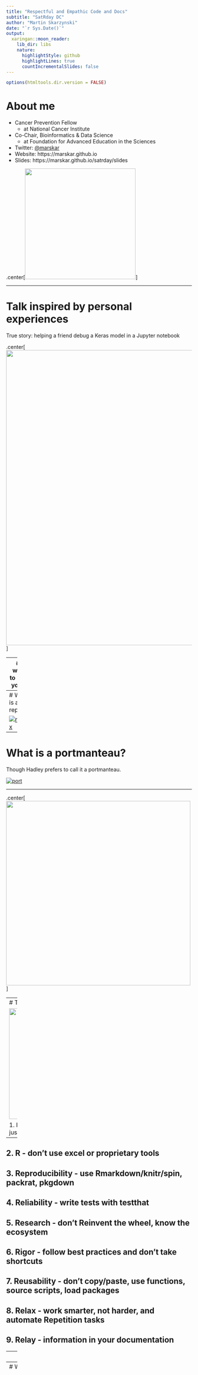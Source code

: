 ```yaml
---
title: "Respectful and Empathic Code and Docs"
subtitle: "SatRday DC"
author: "Martin Skarzynski"
date: "`r Sys.Date()`"
output:
  xaringan::moon_reader:
    lib_dir: libs
    nature:
      highlightStyle: github
      highlightLines: true
      countIncrementalSlides: false
---
```


```r
options(htmltools.dir.version = FALSE)
```

# About me

- Cancer Prevention Fellow 
  - at National Cancer Institute
- Co-Chair, Bioinformatics & Data Science
  - at Foundation for Advanced Education in the Sciences
- Twitter: [@marskar](https://twitter.com/marskar)
- Website: https://marskar.github.io
- Slides: https://marskar.github.io/satrday/slides

.center[<img src='https://pbs.twimg.com/profile_images/1031975007214346245/vp0tsDy5_400x400.jpg' width='300px'></img>]

---

# Talk inspired by personal experiences

True story: helping a friend debug a Keras model in a Jupyter notebook

.center[<img src='nb720.gif' width='800px'></img>]


---
# I want to help you...

but you're not making it easy.

Unleash the Jerry Maguire GIF! (Popularized by Jennifer Bryan)
- [RStudio webinar](https://resources.rstudio.com/webinars/help-me-help-you-creating-reproducible-examples-jenny-bryan)
-  [rOpenSci Community Call 2017](https://speakerdeck.com/jennybc/reprex-help-me-help-you)
- [reprex package docs](https://reprex.tidyverse.org/)

![Jerry Maguire GIF](https://media.giphy.com/media/uRb2p09vY8lEs/giphy.gif) 


---
# What is a reprex?

[![reprex](reprex.png)](https://twitter.com/romain_francois/status/530011023743655936)


---
# What is a portmanteau?

Though Hadley prefers to call it a portmanteau.

[![port](port.png)](https://twitter.com/hadleywickham/status/530168226684993537)

---


.center[<a href="https://twitter.com/DynamicWebPaige/status/1071072962634280960"><img src='punny.png' width='500px'></img></a>]

---
# The 9 Rs of Really Rocking R projects

<a href="https://commons.wikimedia.org/wiki/File:R_logo.svg#/media/File:R_logo.svg"><img src="https://upload.wikimedia.org/wikipedia/commons/thumb/1/1b/R_logo.svg/1200px-R_logo.svg.png" width="300px"></a>

1. Reprexes - in documentation, not just for solving problems!
--

2. R - don't use excel or proprietary tools
--

3. Reproducibility - use Rmarkdown/knitr/spin, packrat, pkgdown
--

4. Reliability - write tests with testthat
--

5. Research - don't Reinvent the wheel, know the ecosystem
--

6. Rigor - follow best practices and don't take shortcuts
--

7. Reusability - don't copy/paste, use functions, source scripts, load packages
--

8. Relax - work smarter, not harder, and automate Repetition tasks
--

9. Relay - information in your documentation
--

---
# Minimal packages

.center[<a href="https://twitter.com/WeAreRLadies/status/1067861737137823744"><img src='minimal_pkg.png' width='500px'></img></a>]
by [Charlotte Wickham aka CVWickham](https://twitter.com/CVWickham)

---
# Write a package from scratch
by [Hilary Parker aka hspter](https://twitter.com/hspter)

.center[<a href="https://hilaryparker.com/2014/04/29/writing-an-r-package-from-scratch/"><img src='scratch.png' width='800px'></img></a>]

---
# Tools 1: `usethis`

.center[<a href="https://usethis.r-lib.org/"><img src='usethis.png' width='800px'></img></a>]

---
# Tools 2: `testthat`

.center[<a href="https://github.com/r-lib/testthat#testthat-"><img src='testthat.png' width='800px'></img></a>]

---
# Tools 3: `roxygen2` & `devtools`

.center[<a href="https://rawgit.com/rstudio/cheatsheets/master/package-development.pdf"><img src='devtools.png' width='800px'></img></a>]

---
# Minimal package demo

.center[<a href="https://github.com/marskar/respect"><img src='demo.png' width='800px'></img></a>]

---
# Minimal package [gist](https://gist.github.com/marskar/ce0e2277733313afb1cc8ccfccab2bb2) 1

```r
#' ---
#' title: "How to set up a project - R script"
#' author: "Martin Skarzynki"
#' date: "`r Sys.Date()`"
#' output:
#'  html_document:
#'    keep_md: true
#' ---
#'
#' # Step 1: Create a package/project
#'
#' ### Install `usethis` if not already installed
if (!require(usethis)) install.packages('usethis')
#'
#' ### Create a new package called `respect`
#'
usethis::create_package('respect')
#'
#' New project will open, copy this script there
```

---
# Minimal package [gist](https://gist.github.com/marskar/ce0e2277733313afb1cc8ccfccab2bb2) 2

```r
#' # Step 2: Set up version control and GitHub
#'
#' ### Set up git
usethis::use_git()
#'
#' Git pane in RStudio is available after a restart
#'
#' Pull and Push are unavailable for now
#'
#' ### Set up git user.name and user.email
#'
usethis::use_git_config(user.name = "Martin Skarzynski", user.email = "myemail@example.com")
usethis::use_git_config()
#' ### Get a GitHub Personal Access Token (PAT)
usethis::browse_github_pat()
#' ### Add the PAT to .Renviron,
#'
#' e.g. GITHUB_PAT=8c70fd8419398999c9ac5bacf3192882193cadf2
#'
usethis::edit_r_environ()
```

---
# Minimal package [gist](https://gist.github.com/marskar/ce0e2277733313afb1cc8ccfccab2bb2) 3

```r
#' ### View DESCRIPTION defaults
usethis::use_description_defaults()
#' ### Edit DESCRIPTION title, name, and description
usethis::use_description(
  fields = list(Title = "Code and Docs that Respect People",
                `Authors@R` = 'person("Martin", "Skarzynski", email = "myemail@example.com", role = c("aut", "cre"))',
                Description = 'This R Package demonstrates examples of best practices. It can save time and make life easier for you, future you, and others.',
                Suggests = 'usethis, testthat, knitr, rmarkdown, devtools'
))
3
#' ### Add a license, e.g. MIT
usethis::use_mit_license(name = 'Martin Skarzynski')
#' ### Connect to github
usethis::use_github(protocol = 'https')
#' Check github to see your DESCRIPTION there
#'
#' ### Add a readme
usethis::use_readme_md()
```

---
# Minimal package [gist](https://gist.github.com/marskar/ce0e2277733313afb1cc8ccfccab2bb2) 4

```r
#' # Step 3: write r code or move exist scripts to r folder
#'
#' ### create an r script in the r/ folder
usethis::use_r('respect')
#'
#' ### use rstudio shortcut to add roxygen skeleton
#' - windows/linux: ctrl+shift+alt+r
#' - mac: cmd+shift+alt+r
#' - [all shortcuts](https://support.rstudio.com/hc/en-us/articles/200711853-keyboard-shortcuts)
#' fill in @param, @return, and add at least one example under @examples
#'
#' # Step 4: document functions with roxygen2 or devtools
#'
#' ### install `devtools` if not already installed
if (!require(devtools)) install.packages('devtools')
#' ### update namespace and create a `man` directory with an `.rd` file for each function
devtools::document()
```

---
# Minimal package [gist](https://gist.github.com/marskar/ce0e2277733313afb1cc8ccfccab2bb2) 5

```r
#' # Step 5: Create unit tests to make sure your code works
#' ### Install `testhat` if not already installed
if (!require(testthat)) install.packages('testthat')
#' ### Create `testhat` infrastructure
usethis::use_testthat()
#' ### Create a `testhat` unit test
usethis::use_test('respect')
#' ### Run the test suite (ok, it's just one test)
devtools::test()
#'
#' # Step 6: Check if package is ready to share
devtools::check()
```

---
# Minimal package [gist](https://gist.github.com/marskar/ce0e2277733313afb1cc8ccfccab2bb2) 6


If your packages passes the check,
just commit and push to github. 

Finally, install and test your package.

```r
#' ### Test that the package is installable
devtools::install_github('marskar/respect')
library(respect)
#' ### Test that the package works as expected
respect::respect('you')
```

Congratulations! You did it!

---

background-image: url("pkg_dev.png")
background-position: center
background-size: contain

#  usethis, testthat, roxygen2 & devtools!



---
# Thanks for listening!


Let's 
- show that we care
- leverage the tools awesome people have made
- work and learn out in the open together!

Happy to take questions afterwards! Or just tweet at me!
[![marskar_twitter](marskar.png)](https://twitter.com/marskar)
